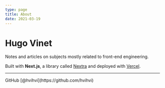 ```yaml
---
type: page
title: About
date: 2021-03-19
---
```


# Hugo Vinet

Notes and articles on subjects mostly related to front-end engineering.

Built with **Next.js**, a library called [Nextra](https://nextra.vercel.app/) and deployed with [Vercel](https://vercel.com/).

---

<div>
  GitHub [@hvihvi](https://github.com/hvihvi)
  <br />
</div>
